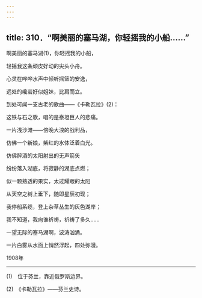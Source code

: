 ```yaml
---
---
---
```

title: 310．“啊美丽的塞马湖，你轻摇我的小船……”
---




啊美丽的塞马湖(1)，你轻摇我的小船，

轻摇我这条顽皮好动的尖头小舟。

心灵在哗哗水声中倾听摇篮的安逸，

远处的巉岩好似姐妹，比肩而立。

到处可闻一支古老的歌曲——《卡勒瓦拉》(2)：

这铁与石之歌，唱的是泰坦巨人的悲痛。

一片浅沙滩——傍晚大浪的战利品，

仿佛一个新娘，紫红的水体泛着白光。

仿佛醉酒的太阳射出的无声箭矢

纷纷落入湖底，将寂静的湖底点燃；

似一颗熟透的果实，太过耀眼的太阳

从天空之树上垂下，随即星辰初现；

我停船系缆，登上杂草丛生的灰色湖岸；

我不知道，我向谁祈祷，祈祷了多久……

一望无际的塞马湖啊，波涛汹涌。

一片白雾从水面上悄然浮起，四处弥漫。

1908年



* * *



(1)　位于芬兰，靠近俄罗斯边界。

(2)　《卡勒瓦拉》——芬兰史诗。